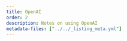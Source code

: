 ```yaml
---
title: OpenAI
order: 2
description: Notes on using OpenAI
metadata-files: ["../../_listing_meta.yml"]
---
```

